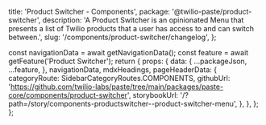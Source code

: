   title: 'Product Switcher - Components',
  package: '@twilio-paste/product-switcher',
  description:
    'A Product Switcher is an opinionated Menu that presents a list of Twilio products that a user has access to and can switch between.',
  slug: '/components/product-switcher/changelog',
};




  const navigationData = await getNavigationData();
  const feature = await getFeature('Product Switcher');
  return {
    props: {
      data: {
        ...packageJson,
        ...feature,
      },
      navigationData,
      mdxHeadings,
      pageHeaderData: {
        categoryRoute: SidebarCategoryRoutes.COMPONENTS,
        githubUrl: 'https://github.com/twilio-labs/paste/tree/main/packages/paste-core/components/product-switcher',
        storybookUrl: '/?path=/story/components-productswitcher--product-switcher-menu',
      },
    },
  };
};

<Changelog />
